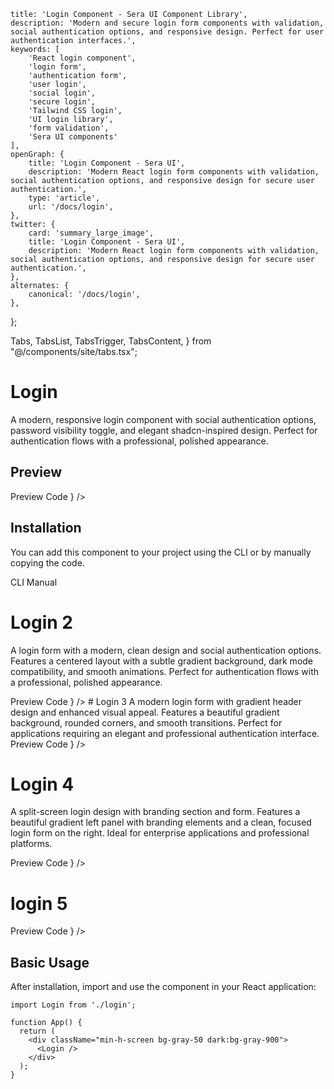     title: 'Login Component - Sera UI Component Library',
    description: 'Modern and secure login form components with validation, social authentication options, and responsive design. Perfect for user authentication interfaces.',
    keywords: [
        'React login component',
        'login form',
        'authentication form',
        'user login',
        'social login',
        'secure login',
        'Tailwind CSS login',
        'UI login library',
        'form validation',
        'Sera UI components'
    ],
    openGraph: {
        title: 'Login Component - Sera UI',
        description: 'Modern React login form components with validation, social authentication options, and responsive design for secure user authentication.',
        type: 'article',
        url: '/docs/login',
    },
    twitter: {
        card: 'summary_large_image',
        title: 'Login Component - Sera UI',
        description: 'Modern React login form components with validation, social authentication options, and responsive design for secure user authentication.',
    },
    alternates: {
        canonical: '/docs/login',
    },
};

  Tabs,
  TabsList,
  TabsTrigger,
  TabsContent,
} from "@/components/site/tabs.tsx";

<AI dir="left"/>

# Login

A modern, responsive login component with social authentication options, password visibility toggle, and elegant shadcn-inspired design. Perfect for authentication flows with a professional, polished appearance.

## Preview

<Tabs defaultValue="preview" className="">
  <TabsList>
    <TabsTrigger value="preview">Preview</TabsTrigger>
    <TabsTrigger value="code">Code</TabsTrigger>
  </TabsList>
  <TabsContent value="preview">
    <ComponentRenderer component={<Login />} />
  </TabsContent>
  <TabsContent value="code">
    <CodeBlock filePath="src/app/docs/login/login.tsx" />
  </TabsContent>
</Tabs>


## Installation

You can add this component to your project using the CLI or by manually copying the code.

<Tabs defaultValue="cli" className="">
  <TabsList>
    <TabsTrigger value="cli">CLI</TabsTrigger>
    <TabsTrigger value="manual">Manual</TabsTrigger>
  </TabsList>
  <TabsContent value="cli">
    <Cli command={`add login.json`} />
  </TabsContent>

  <TabsContent value="manual">
    <CodeBlock filePath="src/app/docs/login/login.tsx" />
  </TabsContent>
</Tabs>

# Login 2
A login form with a modern, clean design and social authentication options. Features a centered layout with a subtle gradient background, dark mode compatibility, and smooth animations. Perfect for authentication flows with a professional, polished appearance.

<Tabs defaultValue="preview" className="">
  <TabsList>
    <TabsTrigger value="preview">Preview</TabsTrigger>
    <TabsTrigger value="code">Code</TabsTrigger>
  </TabsList>
  <TabsContent value="preview">
    <ComponentRenderer component={<Login2 />} />
  </TabsContent>
  <TabsContent value="code">
    <CodeBlock filePath="src/app/docs/login/login2.tsx" />
  </TabsContent>
</Tabs>
# Login 3
A modern login form with gradient header design and enhanced visual appeal. Features a beautiful gradient background, rounded corners, and smooth transitions. Perfect for applications requiring an elegant and professional authentication interface.

<Tabs defaultValue="preview" className="">
  <TabsList>
    <TabsTrigger value="preview">Preview</TabsTrigger>
    <TabsTrigger value="code">Code</TabsTrigger>
  </TabsList>
  <TabsContent value="preview">
    <ComponentRenderer component={<Login3 />} />
  </TabsContent>
  <TabsContent value="code">
    <CodeBlock filePath="src/app/docs/login/login3.tsx" />
  </TabsContent>
</Tabs>

# Login 4
A split-screen login design with branding section and form. Features a beautiful gradient left panel with branding elements and a clean, focused login form on the right. Ideal for enterprise applications and professional platforms.

<Tabs defaultValue="preview" className="">
  <TabsList>
    <TabsTrigger value="preview">Preview</TabsTrigger>
    <TabsTrigger value="code">Code</TabsTrigger>
  </TabsList>
  <TabsContent value="preview">
    <ComponentRenderer component={<Login4 />} />
  </TabsContent>
  <TabsContent value="code">
    <CodeBlock filePath="src/app/docs/login/login4.tsx" />
  </TabsContent>
</Tabs>

# login 5

<Tabs defaultValue="preview" className="">
  <TabsList>
    <TabsTrigger value="preview">Preview</TabsTrigger>
    <TabsTrigger value="code">Code</TabsTrigger>
  </TabsList>
  <TabsContent value="preview">
    <ComponentRenderer component={<Login5 />} />
  </TabsContent>
  <TabsContent value="code">
    <CodeBlock filePath="src/app/docs/login/login5.tsx" />
  </TabsContent>
</Tabs>




## Basic Usage

After installation, import and use the component in your React application:

```tsx
import Login from './login';

function App() {
  return (
    <div className="min-h-screen bg-gray-50 dark:bg-gray-900">
      <Login />
    </div>
  );
}
```
